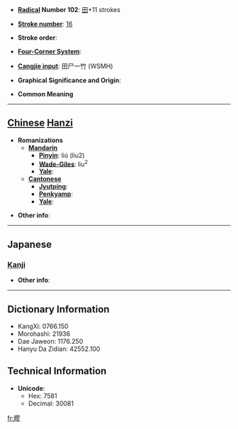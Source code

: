 * '''[[Wiktionary:Chinese radical index| Radical]] Number 102''': [[Wiktionary:Chinese radical index 田|田]]+11 strokes

* '''[[Wiktionary:Chinese total strokes index|Stroke number]]''': [[Wiktionary:Chinese total strokes index 16|16]]

* '''Stroke order''': 

* '''[[Wiktionary:Chinese four corner index|Four-Corner System]]''': 

* '''[[Wiktionary:Chinese Cangjie index|Cangjie input]]''': 田尸一竹 (WSMH)

* '''Graphical Significance and Origin''': 

* '''Common Meaning'''

----

== [[Chinese]] [[Hanzi]] ==

* '''Romanizations'''
** '''[[Mandarin]]'''
*** '''[[Pinyin]]''': liú (liu2)
*** '''[[Wade-Giles]]''': liu<sup>2</sup>
*** '''[[Yale]]''': 
** '''[[Cantonese]]'''
*** '''[[Jyutping]]''':
*** '''[[Penkyamp]]''': 
*** '''[[Yale]]''': 

* '''Other info''': 

----

==Japanese==
===[[Kanji]]===
{{kanji|on readings=[[りゅ]] (ryu), [[る]] (ru), [[きく]] (kiku), [[こく]] (koku), [[りゅう]] (ryū)
|kun readings=[[やきばた]] (yakibata)
}}

* '''Other info''':  

----

== Dictionary Information ==

* KangXi: 0766.150
* Morohashi: 21936
* Dae Jaweon: 1176.250
* Hanyu Da Zidian: 42552.100

== Technical Information ==

* '''Unicode''':
** Hex: 7581
** Decimal: 30081

[[fr:疁]]